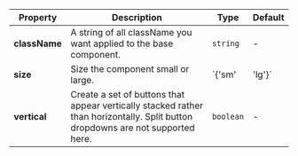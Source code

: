 | Property | Description | Type | Default |
| --- | --- | --- | --- |
| **className** | A string of all className you want applied to the base component. | `string` | - |
| **size** | Size the component small or large. | `{'sm' | 'lg'}` | - |
| **vertical** | Create a set of buttons that appear vertically stacked rather than horizontally. Split button dropdowns are not supported here. | `boolean` | - |
